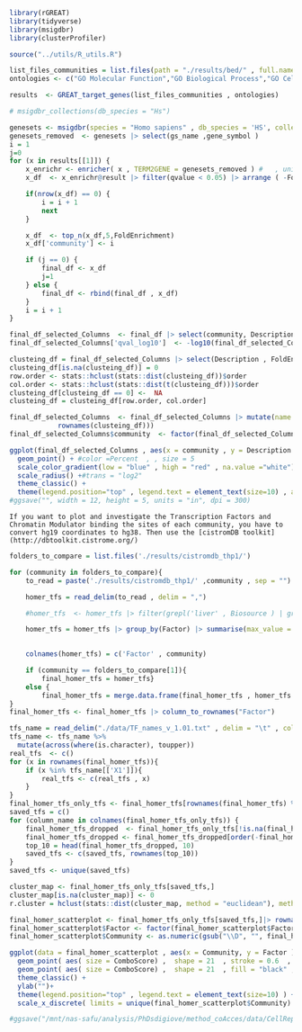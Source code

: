 
```r
library(rGREAT)
library(tidyverse)
library(msigdbr)
library(clusterProfiler)

source("../utils/R_utils.R")
```

```r
list_files_communities = list.files(path = "./results/bed/" , full.names = TRUE)
ontologies <- c("GO Molecular Function","GO Biological Process","GO Cellular Component","Mouse Phenotype" ,"Mouse Phenotype Single KO","Human Phenotype")

results  <- GREAT_target_genes(list_files_communities , ontologies)

# msigdbr_collections(db_species = "Hs")

genesets <- msigdbr(species = "Homo sapiens" , db_species = 'HS', collection = "C5") #, subcollection = "CP:REACTOME"
genesets_removed  <- genesets |> select(gs_name ,gene_symbol )
i = 1
j=0
for (x in results[[1]]) {
    x_enrichr <- enricher( x , TERM2GENE = genesets_removed ) #   , universe = unname(unlist(reults[[1]]))
    x_df  <- x_enrichr@result |> filter(qvalue < 0.05) |> arrange ( -FoldEnrichment )

    if(nrow(x_df) == 0) {    
        i = i + 1
        next
    }

    x_df  <- top_n(x_df,5,FoldEnrichment)
    x_df['community'] <- i

    if (j == 0) {
        final_df <- x_df
        j=1
    } else {
        final_df <- rbind(final_df , x_df)
    }
    i = i + 1
}

final_df_selected_Columns  <- final_df |> select(community, Description , FoldEnrichment ,qvalue )
final_df_selected_Columns['qval_log10']  <- -log10(final_df_selected_Columns$qvalue)

clusteing_df = final_df_selected_Columns |> select(Description , FoldEnrichment , community) |> spread(community , FoldEnrichment) |> column_to_rownames("Description")
clusteing_df[is.na(clusteing_df)] = 0
row.order <- stats::hclust(stats::dist(clusteing_df))$order
col.order <- stats::hclust(stats::dist(t(clusteing_df)))$order
clusteing_df[clusteing_df == 0] <-  NA
clusteing_df = clusteing_df[row.order, col.order]

final_df_selected_Columns  <- final_df_selected_Columns |> mutate(name = fct_relevel(Description, 
            rownames(clusteing_df)))
final_df_selected_Columns$community  <- factor(final_df_selected_Columns$community , levels = sort(final_df_selected_Columns |> pull(community) |> unique()))

ggplot(final_df_selected_Columns , aes(x = community , y = Description , color = qval_log10 , size = FoldEnrichment)) +
  geom_point() + #color =Percent  , , size = 5
  scale_color_gradient(low = "blue" , high = "red" , na.value ="white")+
  scale_radius() +#trans = "log2"
  theme_classic() +
  theme(legend.position="top" , legend.text = element_text(size=10) , axis.text.y =element_text(size=5)) 
#ggsave("", width = 12, height = 5, units = "in", dpi = 300)

```

```
If you want to plot and investigate the Transcription Factors and Chromatin Modulator binding the sites of each community, you have to convert hg19 coordinates to hg38. Then use the [cistromDB toolkit](http://dbtoolkit.cistrome.org/)
```

```r
folders_to_compare = list.files('./results/cistromdb_thp1/')

for (community in folders_to_compare){ 
    to_read = paste('./results/cistromdb_thp1/' ,community , sep = "")

    homer_tfs = read_delim(to_read , delim = ",")

    #homer_tfs  <- homer_tfs |> filter(grepl('liver' , Biosource ) | grepl('Liver' , Biosource ))

    homer_tfs = homer_tfs |> group_by(Factor) |> summarise(max_value = max(GIGGLE_score)) |> select(Factor , max_value)
    

    colnames(homer_tfs) = c('Factor' , community)

    if (community == folders_to_compare[1]){
        final_homer_tfs = homer_tfs}
    else {
        final_homer_tfs = merge.data.frame(final_homer_tfs , homer_tfs , all = T)}
}
final_homer_tfs <- final_homer_tfs |> column_to_rownames("Factor")

tfs_name = read_delim("./data/TF_names_v_1.01.txt" , delim = "\t" , col_names = F)
tfs_name <- tfs_name %>%
  mutate(across(where(is.character), toupper))
real_tfs  <- c()
for (x in rownames(final_homer_tfs)){
    if (x %in% tfs_name[['X1']]){
        real_tfs <- c(real_tfs , x)
    }
}
final_homer_tfs_only_tfs <- final_homer_tfs[rownames(final_homer_tfs) %in% real_tfs,]
saved_tfs = c()
for (column_name in colnames(final_homer_tfs_only_tfs)) {
    final_homer_tfs_dropped  <- final_homer_tfs_only_tfs[!is.na(final_homer_tfs_only_tfs[column_name]), column_name, drop = FALSE]  
    final_homer_tfs_dropped <- final_homer_tfs_dropped[order(-final_homer_tfs_dropped[[column_name]]), column_name, drop = FALSE]
    top_10 = head(final_homer_tfs_dropped, 10)
    saved_tfs <- c(saved_tfs, rownames(top_10))
}
saved_tfs <- unique(saved_tfs)

cluster_map <- final_homer_tfs_only_tfs[saved_tfs,]
cluster_map[is.na(cluster_map)] <- 0
r.cluster = hclust(stats::dist(cluster_map, method = "euclidean"), method="ward.D2")

final_homer_scatterplot <- final_homer_tfs_only_tfs[saved_tfs,]|> rownames_to_column("Factor") |> gather(value = 'ComboScore' , key = 'Community' , -Factor) 
final_homer_scatterplot$Factor <- factor(final_homer_scatterplot$Factor, levels = r.cluster$labels[r.cluster$order])
final_homer_scatterplot$Community <- as.numeric(gsub("\\D", "", final_homer_scatterplot$Community))

ggplot(data = final_homer_scatterplot , aes(x = Community, y = Factor ) ) +
  geom_point( aes( size = ComboScore) ,  shape = 21  , stroke = 0.6  , color = 'black') +
  geom_point( aes( size = ComboScore) ,  shape = 21  , fill = "black" , stroke = 0.6 , alpha= 0.4 , color = 'black') +
  theme_classic() +
  ylab("")+
  theme(legend.position="top" , legend.text = element_text(size=10) ) +
  scale_x_discrete( limits = unique(final_homer_scatterplot$Community) )

#ggsave("/mnt/nas-safu/analysis/PhDsdigiove/method_coAcces/data/CellReport/pictures/TFs_R_withlabels_THP1.png", width = 7, height = 8, units = "in", dpi = 300)

```